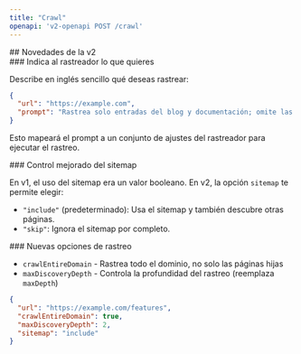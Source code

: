 ```yaml
---
title: "Crawl"
openapi: 'v2-openapi POST /crawl'
---
```


<div id="whats-new-in-v2">
  ## Novedades de la v2
</div>

<div id="tell-crawl-what-you-want">
  ### Indica al rastreador lo que quieres
</div>

Describe en inglés sencillo qué deseas rastrear:

```json
{
  "url": "https://example.com",
  "prompt": "Rastrea solo entradas del blog y documentación; omite las páginas de marketing"
}
```

Esto mapeará el prompt a un conjunto de ajustes del rastreador para ejecutar el rastreo.


<div id="improved-sitemap-control">
  ### Control mejorado del sitemap
</div>

En v1, el uso del sitemap era un valor booleano. En v2, la opción `sitemap` te permite elegir:

- `"include"` (predeterminado): Usa el sitemap y también descubre otras páginas.
- `"skip"`: Ignora el sitemap por completo.

<div id="new-crawling-options">
  ### Nuevas opciones de rastreo
</div>

* `crawlEntireDomain` - Rastrea todo el dominio, no solo las páginas hijas
* `maxDiscoveryDepth` - Controla la profundidad del rastreo (reemplaza `maxDepth`)

```json
{
  "url": "https://example.com/features",
  "crawlEntireDomain": true,
  "maxDiscoveryDepth": 2,
  "sitemap": "include"
}
```
